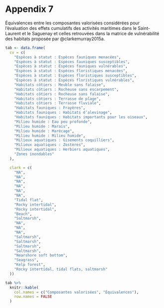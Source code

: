 # Appendix 7 {.unnumbered #annexe7}

Équivalences entre les composantes valorisées considérées pour l'évaluation des effets cumulatifs des activités maritimes dans le Saint-Laurent et le Saguenay et celles retrouvées dans la matrice de vulnérabilité des habitats proposée par @clarkemurray2015a.

```r
tab <- data.frame(
  cv = c(
    "Espèces à statut : Espèces fauniques menacées",
    "Espèces à statut : Espèces fauniques susceptibles",
    "Espèces à statut : Espèces fauniques vulnérables",
    "Espèces à statut : Espèces floristiques menacées",
    "Espèces à statut : Espèces floristiques susceptibles",
    "Espèces à statut : Espèces floristiques vulnérables",
    "Habitats côtiers : Meuble sans falaise",
    "Habitats côtiers : Rocheuse sans escarpement",
    "Habitats côtiers : Rocheuse sans falaise",
    "Habitats côtiers : Terrasse de plage",
    "Habitats côtiers : Terrasse fluviale",
    "Habitats fauniques : Frayères",
    "Habitats fauniques : Habitats d’alevinage",
    "Habitats fauniques : Habitats importants pour les oiseaux",
    "Milieu humide : Eau peu profonde",
    "Milieu humide : Marais",
    "Milieu humide : Marécage",
    "Milieu humide : Milieu humide",
    "Milieux aquatiques : Gisements coquilliers",
    "Milieux aquatiques : Zostères",
    "Milieux aquatiques : Herbiers aquatiques",
    "Zones inondables"
  ),

  clark = c(
    "NA",
    "NA",
    "NA",
    "NA",
    "NA",
    "NA",
    "Tidal flat",
    "Rocky intertidal",
    "Rocky intertidal",
    "Beach",
    "Saltmarsh",
    "NA",
    "NA",
    "NA",
    "Saltmarsh",
    "Saltmarsh",
    "Saltmarsh",
    "Saltmarsh",
    "Nearshore soft bottom",
    "Seagrass",
    "Kelp forest",
    "Rocky intertidal, tidal flats, saltmarsh"
  ))

tab %>%
  knitr::kable(
    col.names = c("Composantes valorisées", "Équivalences"),
    row.names = FALSE
  )
```
